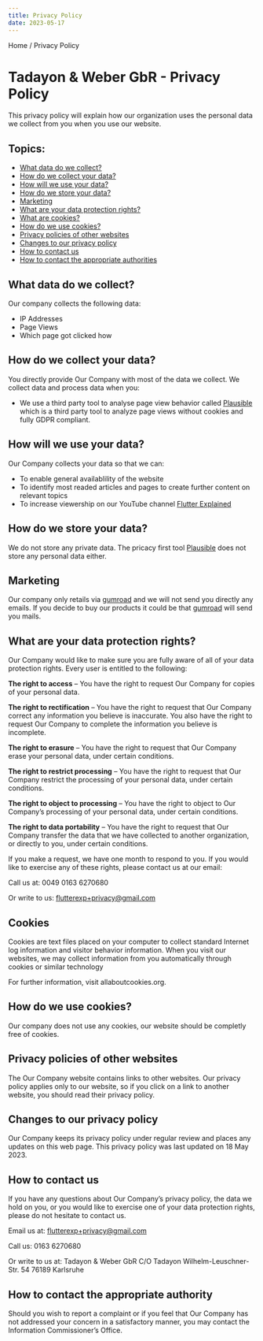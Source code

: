 ```yaml
---
title: Privacy Policy
date: 2023-05-17
---
```



<Link href="/">Home</Link> / Privacy Policy

# Tadayon & Weber GbR - Privacy Policy
This privacy policy will explain how our organization uses the personal
data we collect from you when you use our website.

## Topics:
- [What data do we collect?](#what-data-do-we-collect)
- [How do we collect your data?](#how-do-we-collect-your-data)
- [How will we use your data?](#how-will-we-use-your-data)
- [How do we store your data?](#how-do-we-store-your-data)
- [Marketing](#marketing)
- [What are your data protection rights?](#what-are-your-data-protection-rights)
- [What are cookies?](#cookies)
- [How do we use cookies?](#how-do-we-use-cookies)
- [Privacy policies of other websites](#privacy-policies-of-other-websites)
- [Changes to our privacy policy](#changes-to-our-privacy-policy)
- [How to contact us](#how-to-contact-us)
- [How to contact the appropriate authorities](#how-to-contact-the-appropriate-authority)

## What data do we collect?
Our company collects the following data:
- IP Addresses
- Page Views
- Which page got clicked how

## How do we collect your data?
You directly provide Our Company with most of the data we collect. We collect data and process data when you:

- We use a third party tool to analyse page view behavior called [Plausible](https://plausible.io/) which is a third party tool to analyze page views without cookies and fully GDPR compliant.

## How will we use your data?
Our Company collects your data so that we can:
- To enable general availablility of the website
- To identify most readed articles and pages to create further content on relevant topics
- To increase viewership on our YouTube channel [Flutter Explained](https://youtube.com/@flutterexplained)

## How do we store your data?
We do not store any private data. The pricacy first tool [Plausible](https://plausible.io/privacy) does not store any personal data either.

## Marketing
Our company only retails via [gumroad](https://gumroad.com/privacy) and we will not send you directly any emails.
If you decide to buy our products it could be that [gumroad](https://gumroad.com/privacy) will send you mails.

## What are your data protection rights?
Our Company would like to make sure you are fully aware of all of your data protection rights. Every user is entitled to the following:

**The right to access** – You have the right to request Our Company for copies of your personal data.

**The right to rectification** – You have the right to request that Our Company correct any information you believe is inaccurate. You also have the right to request Our Company to complete the information you believe is incomplete.

**The right to erasure** – You have the right to request that Our Company erase your personal data, under certain conditions.

**The right to restrict processing** – You have the right to request that Our Company restrict the processing of your personal data, under certain conditions.

**The right to object to processing** – You have the right to object to Our Company’s processing of your personal data, under certain conditions.

**The right to data portability** – You have the right to request that Our Company transfer the data that we have collected to another organization, or directly to you, under certain conditions.

If you make a request, we have one month to respond to you. If you would like to exercise any of these rights, please contact us at our email:

Call us at: 0049 0163 6270680

Or write to us: flutterexp+privacy@gmail.com

## Cookies
Cookies are text files placed on your computer to collect standard Internet log information and visitor behavior information.
When you visit our websites, we may collect information from you automatically through cookies or similar technology

For further information, visit allaboutcookies.org.

## How do we use cookies?
Our company does not use any cookies, our website should be completly free of cookies.

## Privacy policies of other websites
The Our Company website contains links to other websites. Our privacy policy applies only to our website, so if you click on a link to another website, you should read their privacy policy.

## Changes to our privacy policy
Our Company keeps its privacy policy under regular review and places any updates on this web page. This privacy policy was last updated on 18 May 2023.

## How to contact us
If you have any questions about Our Company’s privacy policy, the data we hold on you, or you would like to exercise one of your data protection rights, please do not hesitate to contact us.

Email us at: flutterexp+privacy@gmail.com

Call us: 0163 6270680

Or write to us at:
    Tadayon & Weber GbR
    C/O Tadayon
    Wilhelm-Leuschner-Str. 54
    76189 Karlsruhe

## How to contact the appropriate authority
Should you wish to report a complaint or if you feel that Our Company has not addressed your concern in a satisfactory manner, you may contact the Information Commissioner’s Office.